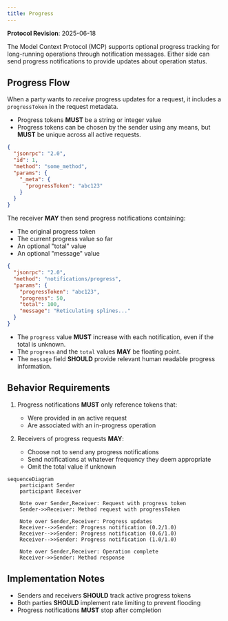 ```yaml
---
title: Progress
---
```


<div id="enable-section-numbers" />

<Info>**Protocol Revision**: 2025-06-18</Info>

The Model Context Protocol (MCP) supports optional progress tracking for long-running
operations through notification messages. Either side can send progress notifications to
provide updates about operation status.

## Progress Flow

When a party wants to _receive_ progress updates for a request, it includes a
`progressToken` in the request metadata.

- Progress tokens **MUST** be a string or integer value
- Progress tokens can be chosen by the sender using any means, but **MUST** be unique
  across all active requests.

```json
{
  "jsonrpc": "2.0",
  "id": 1,
  "method": "some_method",
  "params": {
    "_meta": {
      "progressToken": "abc123"
    }
  }
}
```

The receiver **MAY** then send progress notifications containing:

- The original progress token
- The current progress value so far
- An optional "total" value
- An optional "message" value

```json
{
  "jsonrpc": "2.0",
  "method": "notifications/progress",
  "params": {
    "progressToken": "abc123",
    "progress": 50,
    "total": 100,
    "message": "Reticulating splines..."
  }
}
```

- The `progress` value **MUST** increase with each notification, even if the total is
  unknown.
- The `progress` and the `total` values **MAY** be floating point.
- The `message` field **SHOULD** provide relevant human readable progress information.

## Behavior Requirements

1. Progress notifications **MUST** only reference tokens that:
   - Were provided in an active request
   - Are associated with an in-progress operation

2. Receivers of progress requests **MAY**:
   - Choose not to send any progress notifications
   - Send notifications at whatever frequency they deem appropriate
   - Omit the total value if unknown

```mermaid
sequenceDiagram
    participant Sender
    participant Receiver

    Note over Sender,Receiver: Request with progress token
    Sender->>Receiver: Method request with progressToken

    Note over Sender,Receiver: Progress updates
    Receiver-->>Sender: Progress notification (0.2/1.0)
    Receiver-->>Sender: Progress notification (0.6/1.0)
    Receiver-->>Sender: Progress notification (1.0/1.0)

    Note over Sender,Receiver: Operation complete
    Receiver->>Sender: Method response
```

## Implementation Notes

- Senders and receivers **SHOULD** track active progress tokens
- Both parties **SHOULD** implement rate limiting to prevent flooding
- Progress notifications **MUST** stop after completion
